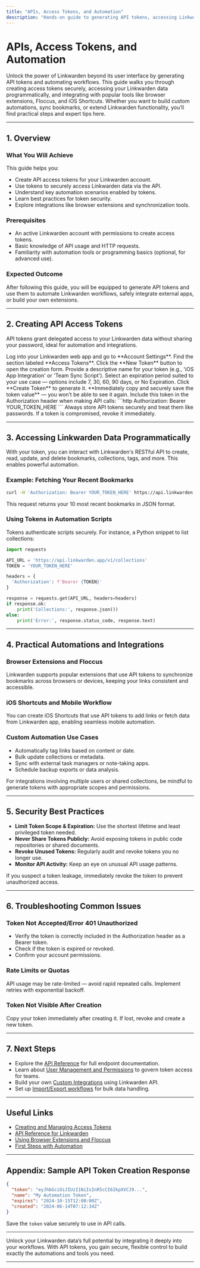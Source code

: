 ```yaml
---
title: "APIs, Access Tokens, and Automation"
description: "Hands-on guide to generating API tokens, accessing Linkwarden data programmatically, and building simple automations (including browser extensions, Floccus, iOS Shortcuts, and more). Includes practical security best practices."
---
```


# APIs, Access Tokens, and Automation

Unlock the power of Linkwarden beyond its user interface by generating API tokens and automating workflows. This guide walks you through creating access tokens securely, accessing your Linkwarden data programmatically, and integrating with popular tools like browser extensions, Floccus, and iOS Shortcuts. Whether you want to build custom automations, sync bookmarks, or extend Linkwarden functionality, you’ll find practical steps and expert tips here.

---

## 1. Overview

### What You Will Achieve
This guide helps you:
- Create API access tokens for your Linkwarden account.
- Use tokens to securely access Linkwarden data via the API.
- Understand key automation scenarios enabled by tokens.
- Learn best practices for token security.
- Explore integrations like browser extensions and synchronization tools.

### Prerequisites
- An active Linkwarden account with permissions to create access tokens.
- Basic knowledge of API usage and HTTP requests.
- Familiarity with automation tools or programming basics (optional, for advanced use).

### Expected Outcome
After following this guide, you will be equipped to generate API tokens and use them to automate Linkwarden workflows, safely integrate external apps, or build your own extensions.

---

## 2. Creating API Access Tokens

API tokens grant delegated access to your Linkwarden data without sharing your password, ideal for automation and integrations.

<Steps>
<Step title="Navigate to Access Tokens Settings">
Log into your Linkwarden web app and go to **Account Settings**. Find the section labeled **Access Tokens**.
</Step>
<Step title="Generate a New Token">
Click the **New Token** button to open the creation form.
</Step>
<Step title="Enter Token Details">
Provide a descriptive name for your token (e.g., 'iOS App Integration' or 'Team Sync Script').
Select an expiration period suited to your use case — options include 7, 30, 60, 90 days, or No Expiration.
</Step>
<Step title="Create and Save the Token">
Click **Create Token** to generate it. **Immediately copy and securely save the token value** — you won’t be able to see it again.
</Step>
<Step title="Use the Token in Requests">
Include this token in the Authorization header when making API calls:
```http
Authorization: Bearer YOUR_TOKEN_HERE
```
</Step>
</Steps>

<Note>
Always store API tokens securely and treat them like passwords. If a token is compromised, revoke it immediately.
</Note>

---

## 3. Accessing Linkwarden Data Programmatically

With your token, you can interact with Linkwarden's RESTful API to create, read, update, and delete bookmarks, collections, tags, and more. This enables powerful automation.

### Example: Fetching Your Recent Bookmarks

```bash
curl -H 'Authorization: Bearer YOUR_TOKEN_HERE' https://api.linkwarden.app/v1/links?limit=10
```

This request returns your 10 most recent bookmarks in JSON format.

### Using Tokens in Automation Scripts
Tokens authenticate scripts securely. For instance, a Python snippet to list collections:

```python
import requests

API_URL = 'https://api.linkwarden.app/v1/collections'
TOKEN = 'YOUR_TOKEN_HERE'

headers = {
  'Authorization': f'Bearer {TOKEN}'
}

response = requests.get(API_URL, headers=headers)
if response.ok:
    print('Collections:', response.json())
else:
    print('Error:', response.status_code, response.text)
```

---

## 4. Practical Automations and Integrations

### Browser Extensions and Floccus
Linkwarden supports popular extensions that use API tokens to synchronize bookmarks across browsers or devices, keeping your links consistent and accessible.

### iOS Shortcuts and Mobile Workflow
You can create iOS Shortcuts that use API tokens to add links or fetch data from Linkwarden app, enabling seamless mobile automation.

### Custom Automation Use Cases
- Automatically tag links based on content or date.
- Bulk update collections or metadata.
- Sync with external task managers or note-taking apps.
- Schedule backup exports or data analysis.

<Tip>
For integrations involving multiple users or shared collections, be mindful to generate tokens with appropriate scopes and permissions.
</Tip>

---

## 5. Security Best Practices

- **Limit Token Scope & Expiration:** Use the shortest lifetime and least privileged token needed.
- **Never Share Tokens Publicly:** Avoid exposing tokens in public code repositories or shared documents.
- **Revoke Unused Tokens:** Regularly audit and revoke tokens you no longer use.
- **Monitor API Activity:** Keep an eye on unusual API usage patterns.

<Warning>
If you suspect a token leakage, immediately revoke the token to prevent unauthorized access.
</Warning>

---

## 6. Troubleshooting Common Issues

### Token Not Accepted/Error 401 Unauthorized
- Verify the token is correctly included in the Authorization header as a Bearer token.
- Check if the token is expired or revoked.
- Confirm your account permissions.

### Rate Limits or Quotas
API usage may be rate-limited — avoid rapid repeated calls. Implement retries with exponential backoff.

### Token Not Visible After Creation
Copy your token immediately after creating it. If lost, revoke and create a new token.

---

## 7. Next Steps

- Explore the [API Reference](https://linkwarden.com/api-reference) for full endpoint documentation.
- Learn about [User Management and Permissions](https://linkwarden.com/guides/collaboration-sharing/user-management-permissions) to govern token access for teams.
- Build your own [Custom Integrations](https://linkwarden.com/guides/advanced-usage-integrations/api-automation) using Linkwarden API.
- Set up [Import/Export workflows](https://linkwarden.com/guides/advanced-usage-integrations/import-export-migration) for bulk data handling.

---

## Useful Links

- [Creating and Managing Access Tokens](https://linkwarden.com/security/auth-and-access/api-access-tokens)
- [API Reference for Linkwarden](https://linkwarden.com/api-reference)
- [Using Browser Extensions and Floccus](https://linkwarden.com/faq/integration-support-community/browser-extension-floccus-pwa)
- [First Steps with Automation](https://linkwarden.com/guides/advanced-usage-integrations/api-automation)

---

## Appendix: Sample API Token Creation Response

```json
{
  "token": "eyJhbGciOiJIUzI1NiIsInR5cCI6IkpXVCJ9...",
  "name": "My Automation Token",
  "expires": "2024-10-15T12:00:00Z",
  "created": "2024-06-14T07:12:34Z"
}
```

Save the `token` value securely to use in API calls.

---

Unlock your Linkwarden data’s full potential by integrating it deeply into your workflows. With API tokens, you gain secure, flexible control to build exactly the automations and tools you need.


---